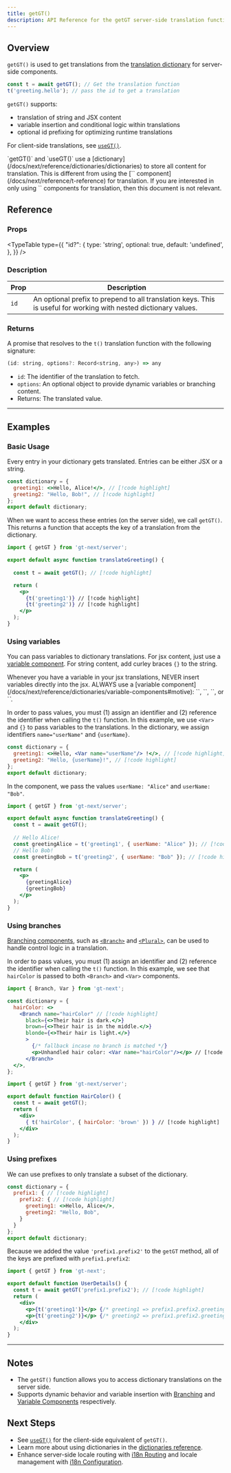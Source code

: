 ```yaml
---
title: getGT()
description: API Reference for the getGT server-side translation function
---
```


## Overview

`getGT()` is used to get translations from the [translation dictionary](/docs/next/reference/dictionaries/dictionaries) for server-side components.

```jsx
const t = await getGT(); // Get the translation function
t('greeting.hello'); // pass the id to get a translation
```

`getGT()` supports:
  * translation of string and JSX content
  * variable insertion and conditional logic within translations
  * optional id prefixing for optimizing runtime translations

For client-side translations, see [`useGT()`](/docs/next/api/dictionary/useGT).

<Callout>
  `getGT()` and `useGT()` use a [dictionary](/docs/next/reference/dictionaries/dictionaries) to store all content for translation.
  This is different from using the [`<T>` component](/docs/next/reference/t-reference) for translation.
  If you are interested in only using `<T>` components for translation, then this document is not relevant.
</Callout>

## Reference

### Props

<TypeTable
  type={{
    "id?": {
        type: 'string',
        optional: true,
        default: 'undefined',
    },
  }}
/>

### Description
| Prop | Description |
| ---- | ----------- |
| `id` | An optional prefix to prepend to all translation keys. This is useful for working with nested dictionary values. |

### Returns

A promise that resolves to the `t()` translation function with the following signature:

```jsx
(id: string, options?: Record<string, any>) => any
```
* `id`: The identifier of the translation to fetch.
* `options`: An optional object to provide dynamic variables or branching content.
* Returns: The translated value.

---

## Examples

### Basic Usage
Every entry in your dictionary gets translated.
Entries can be either JSX or a string.

```jsx title="dictionary.jsx" copy
const dictionary = {
  greeting1: <>Hello, Alice!</>, // [!code highlight]
  greeting2: "Hello, Bob!", // [!code highlight]
};
export default dictionary;
```

When we want to access these entries (on the server side), we call `getGT()`.
This returns a function that accepts the key of a translation from the dictionary.

```jsx title="translateGreeting.jsx" copy
import { getGT } from 'gt-next/server';

export default async function translateGreeting() {
  
  const t = await getGT(); // [!code highlight]

  return (
    <p>
      {t('greeting1')} // [!code highlight]
      {t('greeting2')} // [!code highlight]
    </p>
  );
}
```

### Using variables

You can pass variables to dictionary translations.
For jsx content, just use a [variable component](/docs/next/reference/dictionaries/variable-components).
For string content, add curley braces `{}` to the string.

<Callout type="error">
  Whenever you have a variable in your jsx translations,
  NEVER insert variables directly into the jsx.
  ALWAYS use a [variable component](/docs/next/reference/dictionaries/variable-components#motive):
  `<Currency>`, `<DateTime>`, `<Num>`, or `<Var>`.
</Callout>

In order to pass values, you must (1) assign an identifier and (2) reference the identifier when calling the `t()` function.
In this example, we use `<Var>` and `{}` to pass variables to the translations.
In the dictionary, we assign identifiers `name="userName"` and `{userName}`.

```jsx title="dictionary.jsx" copy
const dictionary = {
  greeting1: <>Hello, <Var name="userName"/> !</>, // [!code highlight]
  greeting2: "Hello, {userName}!", // [!code highlight]
};
export default dictionary;
```
In the component, we pass the values `userName: "Alice"` and `userName: "Bob"`.

```jsx title="src/server/translateGreeting.js" copy
import { getGT } from 'gt-next/server';

export default async function translateGreeting() {
  const t = await getGT();
  
  // Hello Alice!
  const greetingAlice = t('greeting1', { userName: "Alice" }); // [!code highlight]
  // Hello Bob!
  const greetingBob = t('greeting2', { userName: "Bob" }); // [!code highlight]

  return (
    <p>
      {greetingAlice}
      {greetingBob}
    </p>
  );
}
```
### Using branches
[Branching components](/docs/next/reference/dictionaries/branching-components), such as [`<Branch>`](/docs/next/api/components/branch) and [`<Plural>`](/docs/next/api/components/plural),
can be used to handle control logic in a translation.

In order to pass values, you must (1) assign an identifier and (2) reference the identifier when calling the `t()` function.
In this example, we see that `hairColor` is passed to both `<Branch>` and `<Var>` components.
```jsx title="dictionary.jsx" copy
import { Branch, Var } from 'gt-next';

const dictionary = {
  hairColor: <>
    <Branch name="hairColor" // [!code highlight]
      black={<>Their hair is dark.</>}
      brown={<>Their hair is in the middle.</>}
      blonde={<>Their hair is light.</>}
      >
        {/* fallback incase no branch is matched */}
        <p>Unhandled hair color: <Var name="hairColor"/></p> // [!code highlight]
      </Branch>
  </>,
};
```

```jsx title="HairColor.jsx" copy
import { getGT } from 'gt-next/server';

export default function HairColor() {
  const t = await getGT();
  return (
    <div>
      { t('hairColor', { hairColor: 'brown' }) } // [!code highlight]
    </div>
  );
}
```

### Using prefixes
We can use prefixes to only translate a subset of the dictionary.
```jsx  title="dictionary.jsx" copy
const dictionary = {
  prefix1: { // [!code highlight]
    prefix2: { // [!code highlight]
      greeting1: <>Hello, Alice</>,
      greeting2: "Hello, Bob",
    }
  }
};
export default dictionary;
```
Because we added the value `'prefix1.prefix2'` to the `getGT` method, all of the keys are prefixed with `prefix1.prefix2`:
```jsx title="UserDetails.jsx" copy
import { getGT } from 'gt-next';

export default function UserDetails() {
  const t = await getGT('prefix1.prefix2'); // [!code highlight]
  return (
    <div>
      <p>{t('greeting1')}</p> {/* greeting1 => prefix1.prefix2.greeting1 */} // [!code highlight]
      <p>{t('greeting2')}</p> {/* greeting2 => prefix1.prefix2.greeting2 */} // [!code highlight]
    </div>
  );
}
```
---

## Notes
 * The `getGT()` function allows you to access dictionary translations on the server side.
 * Supports dynamic behavior and variable insertion with [Branching](/docs/next/reference/template-dictionaries/branching-components) and [Variable Components]((/docs/next/reference/template-dictionaries/variable-components)) respectively.

## Next Steps
 * See [`useGT()`](/docs/next/api/dictionary/useGT) for the client-side equivalent of `getGT()`.
 * Learn more about using dictionaries in the [dictionaries reference](/docs/next/reference/dictionaries/dictionaries).
 * Enhance server-side locale routing with [i18n Routing](/docs/next/guides/i18n-routing) and locale management with [i18n Configuration](/docs/next/reference/i18n-configuration).